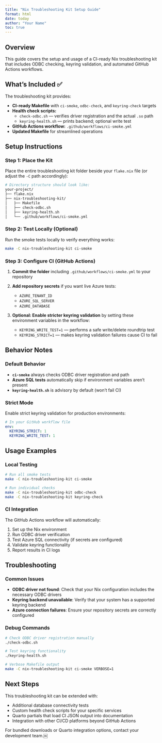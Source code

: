 ```yaml
---
title: "Nix Troubleshooting Kit Setup Guide"
format: html
date: today
author: "Your Name"
toc: true
---
```


## Overview

This guide covers the setup and usage of a CI-ready Nix troubleshooting kit that includes ODBC checking, keyring validation, and automated GitHub Actions workflows.

## What's Included ✅

The troubleshooting kit provides:

- **CI-ready Makefile** with `ci-smoke`, `odbc-check`, and `keyring-check` targets
- **Health check scripts:**
  - `check-odbc.sh` — verifies driver registration and the actual `.so` path
  - `keyring-health.sh` — prints backend; optional write test
- **GitHub Actions workflow:** `.github/workflows/ci-smoke.yml`
- **Updated Makefile** for streamlined operations

## Setup Instructions

### Step 1: Place the Kit

Place the entire troubleshooting kit folder beside your `flake.nix` file (or adjust the `-C` path accordingly):

```bash
# Directory structure should look like:
your-project/
├── flake.nix
├── nix-troubleshooting-kit/
│   ├── Makefile
│   ├── check-odbc.sh
│   ├── keyring-health.sh
│   └── .github/workflows/ci-smoke.yml
```

### Step 2: Test Locally (Optional)

Run the smoke tests locally to verify everything works:

```bash
make -C nix-troubleshooting-kit ci-smoke
```

### Step 3: Configure CI (GitHub Actions)

1. **Commit the folder** including `.github/workflows/ci-smoke.yml` to your repository

2. **Add repository secrets** if you want live Azure tests:
   - `AZURE_TENANT_ID`
   - `AZURE_SQL_SERVER` 
   - `AZURE_DATABASE`

3. **Optional: Enable stricter keyring validation** by setting these environment variables in the workflow:
   - `KEYRING_WRITE_TEST=1` — performs a safe write/delete roundtrip test
   - `KEYRING_STRICT=1` — makes keyring validation failures cause CI to fail

## Behavior Notes

### Default Behavior

- **`ci-smoke`** always checks ODBC driver registration and path
- **Azure SQL tests** automatically skip if environment variables aren't present
- **`keyring-health.sh`** is advisory by default (won't fail CI)

### Strict Mode

Enable strict keyring validation for production environments:

```yaml
# In your GitHub workflow file
env:
  KEYRING_STRICT: 1
  KEYRING_WRITE_TEST: 1
```

## Usage Examples

### Local Testing

```bash
# Run all smoke tests
make -C nix-troubleshooting-kit ci-smoke

# Run individual checks
make -C nix-troubleshooting-kit odbc-check
make -C nix-troubleshooting-kit keyring-check
```

### CI Integration

The GitHub Actions workflow will automatically:

1. Set up the Nix environment
2. Run ODBC driver verification
3. Test Azure SQL connectivity (if secrets are configured)
4. Validate keyring functionality
5. Report results in CI logs

## Troubleshooting

### Common Issues

- **ODBC driver not found**: Check that your Nix configuration includes the necessary ODBC drivers
- **Keyring backend unavailable**: Verify that your system has a supported keyring backend
- **Azure connection failures**: Ensure your repository secrets are correctly configured

### Debug Commands

```bash
# Check ODBC driver registration manually
./check-odbc.sh

# Test keyring functionality
./keyring-health.sh

# Verbose Makefile output
make -C nix-troubleshooting-kit ci-smoke VERBOSE=1
```

## Next Steps

This troubleshooting kit can be extended with:

- Additional database connectivity tests
- Custom health check scripts for your specific services  
- Quarto partials that load CI JSON output into documentation
- Integration with other CI/CD platforms beyond GitHub Actions

For bundled downloads or Quarto integration options, contact your development team.￼